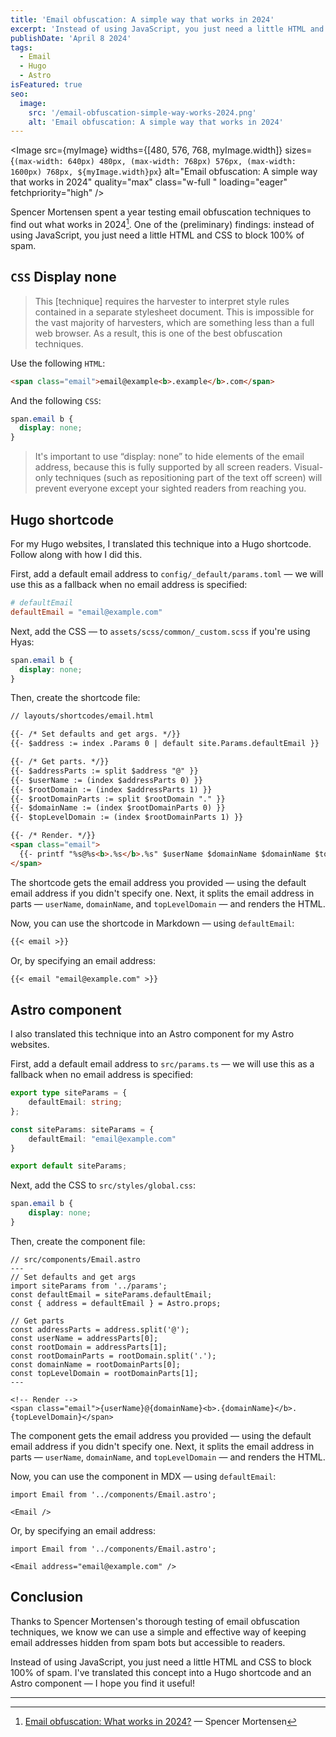 ```yaml
---
title: 'Email obfuscation: A simple way that works in 2024'
excerpt: 'Instead of using JavaScript, you just need a little HTML and CSS to block 100% of spam — a Hugo shortcode and an Astro component.'
publishDate: 'April 8 2024'
tags:
  - Email
  - Hugo
  - Astro
isFeatured: true
seo:
  image:
    src: '/email-obfuscation-simple-way-works-2024.png'
    alt: 'Email obfuscation: A simple way that works in 2024'
---
```


<Image
  src={myImage}
  widths={[480, 576, 768, myImage.width]}
  sizes={`(max-width: 640px) 480px, (max-width: 768px) 576px, (max-width: 1600px) 768px, ${myImage.width}px`}
  alt="Email obfuscation: A simple way that works in 2024"
  quality="max"
  class="w-full "
  loading="eager"
  fetchpriority="high"
/>

Spencer Mortensen spent a year testing email obfuscation techniques to find out what works in 2024[^1]. One of the (preliminary) findings: instead of using JavaScript, you just need a little HTML and CSS to block 100% of spam.

## `CSS` Display none

> This [technique] requires the harvester to interpret style rules contained in a separate stylesheet document. This is impossible for the vast majority of harvesters, which are something less than a full web browser. As a result, this is one of the best obfuscation techniques.

Use the following `HTML`:

```html
<span class="email">email@example<b>.example</b>.com</span>
```

And the following `CSS`:

```css
span.email b {
  display: none;
}
```

> It's important to use “display: none” to hide elements of the email address, because this is fully supported by all screen readers. Visual-only techniques (such as repositioning part of the text off screen) will prevent everyone except your sighted readers from reaching you.

## Hugo shortcode

For my Hugo websites, I translated this technique into a Hugo shortcode. Follow along with how I did this.

First, add a default email address to `config/_default/params.toml` — we will use this as a fallback when no email address is specified:

```toml
# defaultEmail
defaultEmail = "email@example.com"

```

Next, add the CSS  — to `assets/scss/common/_custom.scss` if you're using Hyas:

```css
span.email b {
  display: none;
}

```

Then, create the shortcode file:

```html
// layouts/shortcodes/email.html

{{- /* Set defaults and get args. */}}
{{- $address := index .Params 0 | default site.Params.defaultEmail }}

{{- /* Get parts. */}}
{{- $addressParts := split $address "@" }}
{{- $userName := (index $addressParts 0) }}
{{- $rootDomain := (index $addressParts 1) }}
{{- $rootDomainParts := split $rootDomain "." }}
{{- $domainName := (index $rootDomainParts 0) }}
{{- $topLevelDomain := (index $rootDomainParts 1) }}

{{- /* Render. */}}
<span class="email">
  {{- printf "%s@%s<b>.%s</b>.%s" $userName $domainName $domainName $topLevelDomain | safeHTML -}}
</span>

```

The shortcode gets the email address you provided — using the default email address if you didn't specify one. Next, it splits the email address in parts — `userName`, `domainName`, and `topLevelDomain` — and renders the HTML.

Now, you can use the shortcode in Markdown — using `defaultEmail`:

```md
{{< email >}}
```

Or, by specifying an email address:

```md
{{< email "email@example.com" >}}
```

## Astro component

I also translated this technique into an Astro component for my Astro websites.

First, add a default email address to `src/params.ts` — we will use this as a fallback when no email address is specified:

```ts
export type siteParams = {
    defaultEmail: string;
};

const siteParams: siteParams = {
    defaultEmail: "email@example.com"
}

export default siteParams;

```

Next, add the CSS to `src/styles/global.css`:

```css
span.email b {
    display: none;
}

```

Then, create the component file:

```astro
// src/components/Email.astro
---
// Set defaults and get args
import siteParams from '../params';
const defaultEmail = siteParams.defaultEmail;
const { address = defaultEmail } = Astro.props;

// Get parts
const addressParts = address.split('@');
const userName = addressParts[0];
const rootDomain = addressParts[1];
const rootDomainParts = rootDomain.split('.');
const domainName = rootDomainParts[0];
const topLevelDomain = rootDomainParts[1];
---

<!-- Render -->
<span class="email">{userName}@{domainName}<b>.{domainName}</b>.{topLevelDomain}</span>

```

The component gets the email address you provided — using the default email address if you didn't specify one. Next, it splits the email address in parts — `userName`, `domainName`, and `topLevelDomain` — and renders the HTML.

Now, you can use the component in MDX — using `defaultEmail`:

```mdx
import Email from '../components/Email.astro';

<Email />
```

Or, by specifying an email address:

```mdx
import Email from '../components/Email.astro';

<Email address="email@example.com" />
```

## Conclusion

Thanks to Spencer Mortensen's thorough testing of email obfuscation techniques, we know we can use a simple and effective way of keeping email addresses hidden from spam bots but accessible to readers.

Instead of using JavaScript, you just need a little HTML and CSS to block 100% of spam. I've translated this concept into a Hugo shortcode and an Astro component — I hope you find it useful!

---

[^1]: [Email obfuscation: What works in 2024?](https://spencermortensen.com/articles/email-obfuscation/) — 	Spencer Mortensen
